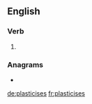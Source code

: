 ==English==

===Verb===
{{head|en|verb form}}

# {{en-third-person singular of|plasticise}}

===Anagrams===
* {{l|en|specialists}}

[[de:plasticises]]
[[fr:plasticises]]